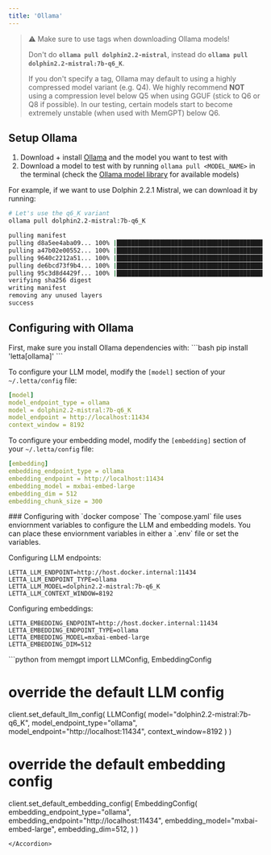 ```yaml
---
title: 'Ollama'
---
```


> ⚠️ Make sure to use tags when downloading Ollama models!
>
> Don't do **`ollama pull dolphin2.2-mistral`**, instead do **`ollama pull dolphin2.2-mistral:7b-q6_K`**.
>
> If you don't specify a tag, Ollama may default to using a highly compressed model variant (e.g. Q4). We highly recommend **NOT** using a compression level below Q5 when using GGUF (stick to Q6 or Q8 if possible). In our testing, certain models start to become extremely unstable (when used with MemGPT) below Q6.


## Setup Ollama 

1. Download + install [Ollama](https://github.com/jmorganca/ollama) and the model you want to test with
2. Download a model to test with by running `ollama pull <MODEL_NAME>` in the terminal (check the [Ollama model library](https://ollama.ai/library) for available models)

For example, if we want to use Dolphin 2.2.1 Mistral, we can download it by running:

```sh
# Let's use the q6_K variant
ollama pull dolphin2.2-mistral:7b-q6_K
```

```sh
pulling manifest
pulling d8a5ee4aba09... 100% |█████████████████████████████████████████████████████████████████████████| (4.1/4.1 GB, 20 MB/s)
pulling a47b02e00552... 100% |██████████████████████████████████████████████████████████████████████████████| (106/106 B, 77 B/s)
pulling 9640c2212a51... 100% |████████████████████████████████████████████████████████████████████████████████| (41/41 B, 22 B/s)
pulling de6bcd73f9b4... 100% |████████████████████████████████████████████████████████████████████████████████| (58/58 B, 28 B/s)
pulling 95c3d8d4429f... 100% |█████████████████████████████████████████████████████████████████████████████| (455/455 B, 330 B/s)
verifying sha256 digest
writing manifest
removing any unused layers
success
```

## Configuring with Ollama 
<Accordion icon="square-terminal" title="CLI (pypi only)">
First, make sure you install Ollama dependencies with: 
```bash
pip install 'letta[ollama]'
```

To configure your LLM model, modify the `[model]` section of your `~/.letta/config` file: 
```yaml ~/.letta/config
[model]
model_endpoint_type = ollama
model = dolphin2.2-mistral:7b-q6_K
model_endpoint = http://localhost:11434
context_window = 8192
```
To configure your embedding model, modify the `[embedding]` section of your `~/.letta/config` file: 
```yaml ~/.letta/config
[embedding]
embedding_endpoint_type = ollama
embedding_endpoint = http://localhost:11434
embedding_model = mxbai-embed-large 
embedding_dim = 512
embedding_chunk_size = 300
```
</Accordion>
<Accordion icon="docker" title="Docker Compose">
### Configuring with `docker compose`
The `compose.yaml` file uses enviornment variables to configure the LLM and embedding models. You can place these enviornment variables in either a `.env` file or set the variables. 

Configuring LLM endpoints:  
```
LETTA_LLM_ENDPOINT=http://host.docker.internal:11434
LETTA_LLM_ENDPOINT_TYPE=ollama
LETTA_LLM_MODEL=dolphin2.2-mistral:7b-q6_K
LETTA_LLM_CONTEXT_WINDOW=8192
```

Configuring embeddings: 
```
LETTA_EMBEDDING_ENDPOINT=http://host.docker.internal:11434
LETTA_EMBEDDING_ENDPOINT_TYPE=ollama
LETTA_EMBEDDING_MODEL=mxbai-embed-large
LETTA_EMBEDDING_DIM=512
```
</Accordion>
<Accordion icon="python" title="Python SDK">
```python
from memgpt import LLMConfig, EmbeddingConfig

# override the default LLM config
client.set_default_llm_config(
    LLMConfig(
        model="dolphin2.2-mistral:7b-q6_K",
        model_endpoint_type="ollama",
        model_endpoint="http://localhost:11434",
        context_window=8192
    )
)

# override the default embedding config
client.set_default_embedding_config( 
    EmbeddingConfig(
        embedding_endpoint_type="ollama",
        embedding_endpoint="http://localhost:11434",
        embedding_model="mxbai-embed-large",
        embedding_dim=512,
    )
)
```
</Accordion>